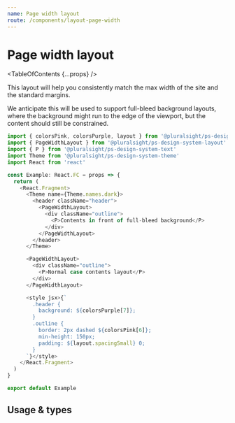```yaml
---
name: Page width layout
route: /components/layout-page-width
---
```


# Page width layout

<TableOfContents {...props} />

This layout will help you consistently match the max width of the site and the
standard margins.

We anticipate this will be used to support full-bleed background layouts, where
the background might run to the edge of the viewport, but the content should
still be constrained.

```typescript
import { colorsPink, colorsPurple, layout } from '@pluralsight/ps-design-system-core'
import { PageWidthLayout } from '@pluralsight/ps-design-system-layout'
import { P } from '@pluralsight/ps-design-system-text'
import Theme from '@pluralsight/ps-design-system-theme'
import React from 'react'

const Example: React.FC = props => {
  return (
    <React.Fragment>
      <Theme name={Theme.names.dark}>
        <header className="header">
          <PageWidthLayout>
            <div className="outline">
              <P>Contents in front of full-bleed background</P>
            </div>
          </PageWidthLayout>
        </header>
      </Theme>

      <PageWidthLayout>
        <div className="outline">
          <P>Normal case contents layout</P>
        </div>
      </PageWidthLayout>

      <style jsx>{`
        .header {
          background: ${colorsPurple[7]};
        }
        .outline {
          border: 2px dashed ${colorsPink[6]};
          min-height: 150px;
          padding: ${layout.spacingSmall} 0;
        }
      `}</style>
    </React.Fragment>
  )
}

export default Example
```

## Usage & types

<Usage
  install="npm install @pluralsight/ps-design-system-layout"
  import="import { PageWidthLayout } from '@pluralsight/ps-design-system-layout"
  packageName="layout"
  version={props.version}
/>

<TypesTable>
  <TypesProp name="children" type="React.ReactNode" desc="content" required />
</TypesTable>
